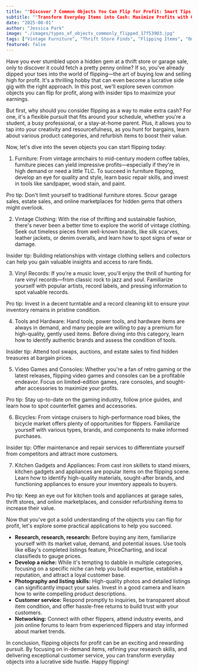 ```yaml
---
title: ""Discover 7 Common Objects You Can Flip for Profit: Smart Tips for Success""
subtitle: ""Transform Everyday Items into Cash: Maximize Profits with Our Flipping Guide""
date: "2025-08-01"
author: "Jessica Park"
image: "./images/types_of_objects_commonly_flipped_17f53903.jpg"
tags: ["Vintage Furniture", "Thrift Store Finds", "Flipping Items", "Online Marketplaces"]
featured: false
---
```


Have you ever stumbled upon a hidden gem at a thrift store or garage sale, only to discover it could fetch a pretty penny online? If so, you've already dipped your toes into the world of flipping—the art of buying low and selling high for profit. It's a thrilling hobby that can even become a lucrative side gig with the right approach. In this post, we'll explore seven common objects you can flip for profit, along with insider tips to maximize your earnings.

But first, why should you consider flipping as a way to make extra cash? For one, it's a flexible pursuit that fits around your schedule, whether you're a student, a busy professional, or a stay-at-home parent. Plus, it allows you to tap into your creativity and resourcefulness, as you hunt for bargains, learn about various product categories, and refurbish items to boost their value.

Now, let's dive into the seven objects you can start flipping today:

1. Furniture: From vintage armchairs to mid-century modern coffee tables, furniture pieces can yield impressive profits—especially if they're in high demand or need a little TLC. To succeed in furniture flipping, develop an eye for quality and style, learn basic repair skills, and invest in tools like sandpaper, wood stain, and paint.

Pro tip: Don't limit yourself to traditional furniture stores. Scour garage sales, estate sales, and online marketplaces for hidden gems that others might overlook.

2. Vintage Clothing: With the rise of thrifting and sustainable fashion, there's never been a better time to explore the world of vintage clothing. Seek out timeless pieces from well-known brands, like silk scarves, leather jackets, or denim overalls, and learn how to spot signs of wear or damage.

Insider tip: Building relationships with vintage clothing sellers and collectors can help you gain valuable insights and access to rare finds.

3. Vinyl Records: If you're a music lover, you'll enjoy the thrill of hunting for rare vinyl records—from classic rock to jazz and soul. Familiarize yourself with popular artists, record labels, and pressing information to spot valuable records.

Pro tip: Invest in a decent turntable and a record cleaning kit to ensure your inventory remains in pristine condition.

4. Tools and Hardware: Hand tools, power tools, and hardware items are always in demand, and many people are willing to pay a premium for high-quality, gently used items. Before diving into this category, learn how to identify authentic brands and assess the condition of tools.

Insider tip: Attend tool swaps, auctions, and estate sales to find hidden treasures at bargain prices.

5. Video Games and Consoles: Whether you're a fan of retro gaming or the latest releases, flipping video games and consoles can be a profitable endeavor. Focus on limited-edition games, rare consoles, and sought-after accessories to maximize your profits.

Pro tip: Stay up-to-date on the gaming industry, follow price guides, and learn how to spot counterfeit games and accessories.

6. Bicycles: From vintage cruisers to high-performance road bikes, the bicycle market offers plenty of opportunities for flippers. Familiarize yourself with various types, brands, and components to make informed purchases.

Insider tip: Offer maintenance and repair services to differentiate yourself from competitors and attract more customers.

7. Kitchen Gadgets and Appliances: From cast iron skillets to stand mixers, kitchen gadgets and appliances are popular items on the flipping scene. Learn how to identify high-quality materials, sought-after brands, and functioning appliances to ensure your inventory appeals to buyers.

Pro tip: Keep an eye out for kitchen tools and appliances at garage sales, thrift stores, and online marketplaces, and consider refurbishing items to increase their value.

Now that you've got a solid understanding of the objects you can flip for profit, let's explore some practical applications to help you succeed.

* **Research, research, research:** Before buying any item, familiarize yourself with its market value, demand, and potential issues. Use tools like eBay's completed listings feature, PriceCharting, and local classifieds to gauge prices.
* **Develop a niche:** While it's tempting to dabble in multiple categories, focusing on a specific niche can help you build expertise, establish a reputation, and attract a loyal customer base.
* **Photography and listing skills:** High-quality photos and detailed listings can significantly impact your sales. Invest in a good camera and learn how to write compelling product descriptions.
* **Customer service:** Respond promptly to inquiries, be transparent about item condition, and offer hassle-free returns to build trust with your customers.
* **Networking:** Connect with other flippers, attend industry events, and join online forums to learn from experienced flippers and stay informed about market trends.

In conclusion, flipping objects for profit can be an exciting and rewarding pursuit. By focusing on in-demand items, refining your research skills, and delivering exceptional customer service, you can transform everyday objects into a lucrative side hustle. Happy flipping!
